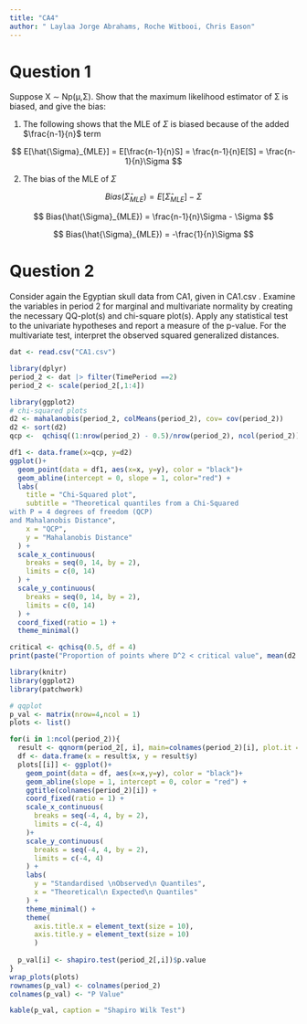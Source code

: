 ```yaml
---
title: "CA4"
author: " Laylaa Jorge Abrahams, Roche Witbooi, Chris Eason"
---
```


# Question 1

Suppose X ∼ Np(µ,Σ). Show that the maximum likelihood estimator of Σ is biased, and give the bias:

1.  The following shows that the MLE of $\Sigma$ is biased because of the added $\frac{n-1}{n}$ term

$$
E[\hat{\Sigma}_{MLE}] = E[\frac{n-1}{n}S] = \frac{n-1}{n}E[S] = \frac{n-1}{n}\Sigma
$$

2.  The bias of the MLE of $\Sigma$

$$
Bias(\hat{\Sigma}_{MLE}) = E[\hat{\Sigma}_{MLE}] - \Sigma
$$

$$
Bias(\hat{\Sigma}_{MLE}) = \frac{n-1}{n}\Sigma - \Sigma
$$

$$
Bias(\hat{\Sigma}_{MLE}) = -\frac{1}{n}\Sigma
$$

\newpage

# Question 2

Consider again the Egyptian skull data from CA1, given in CA1.csv . Examine the variables in period 2 for marginal and multivariate normality by creating the necessary QQ-plot(s) and chi-square plot(s). Apply any statistical test to the univariate hypotheses and report a measure of the p-value. For the multivariate test, interpret the observed squared generalized distances.

```r
dat <- read.csv("CA1.csv")

library(dplyr)
period_2 <- dat |> filter(TimePeriod ==2)
period_2 <- scale(period_2[,1:4])
```

```r
library(ggplot2)
# chi-squared plots
d2 <- mahalanobis(period_2, colMeans(period_2), cov= cov(period_2))
d2 <- sort(d2)
qcp <-  qchisq((1:nrow(period_2) - 0.5)/nrow(period_2), ncol(period_2))

df1 <- data.frame(x=qcp, y=d2)
ggplot()+
  geom_point(data = df1, aes(x=x, y=y), color = "black")+
  geom_abline(intercept = 0, slope = 1, color="red") +
  labs(
    title = "Chi-Squared plot",
    subtitle = "Theoretical quantiles from a Chi-Squared 
with P = 4 degrees of freedom (QCP) 
and Mahalanobis Distance", 
    x = "QCP",
    y = "Mahalanobis Distance"
  ) +
  scale_x_continuous(
    breaks = seq(0, 14, by = 2), 
    limits = c(0, 14)  
  ) +
  scale_y_continuous(
    breaks = seq(0, 14, by = 2),  
    limits = c(0, 14)  
  ) +
  coord_fixed(ratio = 1) +  
  theme_minimal()

critical <- qchisq(0.5, df = 4)
print(paste("Proportion of points where D^2 < critical value", mean(d2 < critical)*100))

```

```r
library(knitr)
library(ggplot2)
library(patchwork)

# qqplot
p_val <- matrix(nrow=4,ncol = 1)
plots <- list()

for(i in 1:ncol(period_2)){
  result <- qqnorm(period_2[, i], main=colnames(period_2)[i], plot.it = FALSE)
  df <- data.frame(x = result$x, y = result$y)
  plots[[i]] <- ggplot()+
    geom_point(data = df, aes(x=x,y=y), color = "black")+
    geom_abline(slope = 1, intercept = 0, color = "red") +
    ggtitle(colnames(period_2)[i]) +
    coord_fixed(ratio = 1) +
    scale_x_continuous(
      breaks = seq(-4, 4, by = 2),  
      limits = c(-4, 4)  
    )+
    scale_y_continuous(
      breaks = seq(-4, 4, by = 2),  
      limits = c(-4, 4)  
    ) + 
    labs(
      y = "Standardised \nObserved\n Quantiles", 
      x = "Theoretical\n Expected\n Quantiles"
    ) +
    theme_minimal() +
    theme(
      axis.title.x = element_text(size = 10),
      axis.title.y = element_text(size = 10)
      ) 
  
  p_val[i] <- shapiro.test(period_2[,i])$p.value
}
wrap_plots(plots)
rownames(p_val) <- colnames(period_2)
colnames(p_val) <- "P Value"

kable(p_val, caption = "Shapiro Wilk Test")
```
